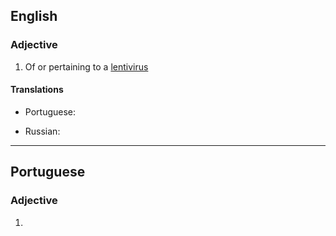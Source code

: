 ==English==

===Adjective===
{{en-adj}}

# {{lb|en|virology}} Of or pertaining to a [[lentivirus]]

====Translations====
{{trans-top|of or pertaining to a lentivirus}}
* Portuguese: {{t|pt|lentiviral}}
{{trans-mid}}
* Russian: {{t|ru|лентиви́русный|m}}
{{trans-bottom}}

----

==Portuguese==

===Adjective===
{{pt-adj|lentivira|l}}

# {{lb|pt|virology}} {{l|en|lentiviral}} {{gloss|of or pertaining to a lentivirus}}